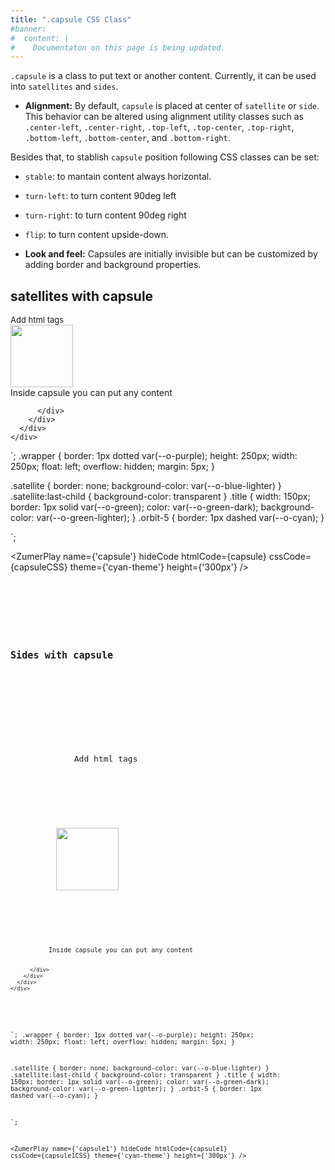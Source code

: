 ```yaml
---
title: ".capsule CSS Class"
#banner: 
#  content: |
#    Documentaton on this page is being updated.
---
```




`.capsule` is a class to put text or another content. Currently, it can be used into `satellites` and `sides`.

- **Alignment:** By default, `capsule` is placed at center of `satellite` or `side`. This behavior can be altered using alignment utility classes such as `.center-left`, `.center-right`, `.top-left`, `.top-center`, `.top-right`, `.bottom-left`, `.bottom-center`, and `.bottom-right`.

Besides that, to stablish `capsule` position following CSS classes can be set:
  - `stable`: to mantain content always horizontal. 
  - `turn-left`: to turn content 90deg left
  - `turn-right`: to turn content 90deg right
  - `flip`: to turn content upside-down.

- **Look and feel:** Capsules are initially invisible but can be customized by adding border and background properties.

## satellites with capsule


  <div class="bigbang">
    <div class="gravity-spot">
      <div class="orbit-5">
        <div class="satellite grow-2x rounded-box">
          <div class="capsule">
            <span style="color:  var(--o-blue); font-size:13px; ">
             Add html tags
            </span>
          </div>
        </div>
        <div class="satellite grow-2x"> 
          <div class="capsule ">
            <img src="/orbit-docs/favicon.svg" width="100"/>
          </div>
        </div>
        <div class="satellite sync-rotation">
         <div class="capsule title flip">
          Inside capsule you can put any content
      
          </div>
        </div>
      </div>
    </div>
  </div>

`;
.wrapper {
border: 1px dotted var(--o-purple);
height: 250px;
width: 250px;
float: left;
overflow: hidden;
margin: 5px;
}


.satellite {
border: none;
background-color: var(--o-blue-lighter)
}
.satellite:last-child {
background-color: transparent
}
.title {
width: 150px;
border: 1px solid var(--o-green);
color:  var(--o-green-dark);
background-color: var(--o-green-lighter);
}
.orbit-5 {
border: 1px dashed var(--o-cyan);
}

`;

<ZumerPlay name={'capsule'} hideCode htmlCode={capsule} cssCode={capsuleCSS} theme={'cyan-theme'} height={'300px'} />

<Tabs>
  <TabItem label="HTML" icon="seti:html">
    <Code code={capsule} lang="html" />
  </TabItem>
  <TabItem label="CSS" icon="seti:css">
    <Code code={capsuleCSS} lang="css" />
  </TabItem>
</Tabs>

## Sides with capsule


  <div class="bigbang">
    <div class="gravity-spot">
      <div class="orbit-5">
        <div class="side grow-2x rounded-box">
          <div class="capsule flip">
            <span style="color:  var(--o-blue); font-size:13px; ">
             Add html tags
            </span>
          </div>
        </div>
        <div class="side grow-2x"> 
          <div class="capsule stable">
            <img src="/orbit-docs/favicon.svg" width="100"/>
          </div>
        </div>
        <div class="side ">
         <div class="capsule title ">
          Inside capsule you can put any content
      
          </div>
        </div>
      </div>
    </div>
  </div>

`;
.wrapper {
border: 1px dotted var(--o-purple);
height: 250px;
width: 250px;
float: left;
overflow: hidden;
margin: 5px;
}


.satellite {
border: none;
background-color: var(--o-blue-lighter)
}
.satellite:last-child {
background-color: transparent
}
.title {
width: 150px;
border: 1px solid var(--o-green);
color:  var(--o-green-dark);
background-color: var(--o-green-lighter);
}
.orbit-5 {
border: 1px dashed var(--o-cyan);
}

`;

<ZumerPlay name={'capsule1'} hideCode htmlCode={capsule1} cssCode={capsule1CSS} theme={'cyan-theme'} height={'300px'} />

<Tabs>
  <TabItem label="HTML" icon="seti:html">
    <Code code={capsule1} lang="html" />
  </TabItem>
  <TabItem label="CSS" icon="seti:css">
    <Code code={capsule1CSS} lang="css" />
  </TabItem>
</Tabs>


